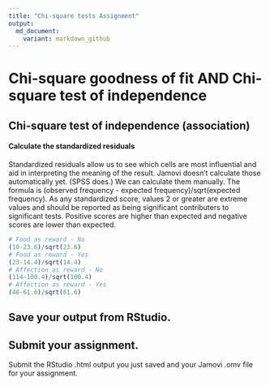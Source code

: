 ---
title: "Chi-square tests Assignment"
output:
  md_document:
    variant: markdown_github
---

#  Chi-square goodness of fit AND Chi-square test of independence

## Chi-square test of independence (association)

#### Calculate the standardized residuals

Standardized residuals allow us to see which cells are most influential and aid in interpreting the meaning of the result. Jamovi doesn't calculate those automatically yet. (SPSS does.) We can calculate them manually. The formula is (observed frequency - expected frequency)/sqrt(expected frequency). As any standardized score, values 2 or greater are extreme values and should be reported as being significant contributers to significant tests. Positive scores are higher than expected and negative scores are lower than expected.

```{r, eval=TRUE}
# Food as reward - No
(10-23.6)/sqrt(23.6)
# Food as reward - Yes
(23-14.4)/sqrt(14.4)
# Affection as reward - No
(114-100.4)/sqrt(100.4)
# Affection as reward - Yes
(48-61.6)/sqrt(61.6)

```

    
## Save your output from RStudio.

## Submit your assignment.
Submit the RStudio .html output you just saved and your Jamovi .omv file for your assignment.
